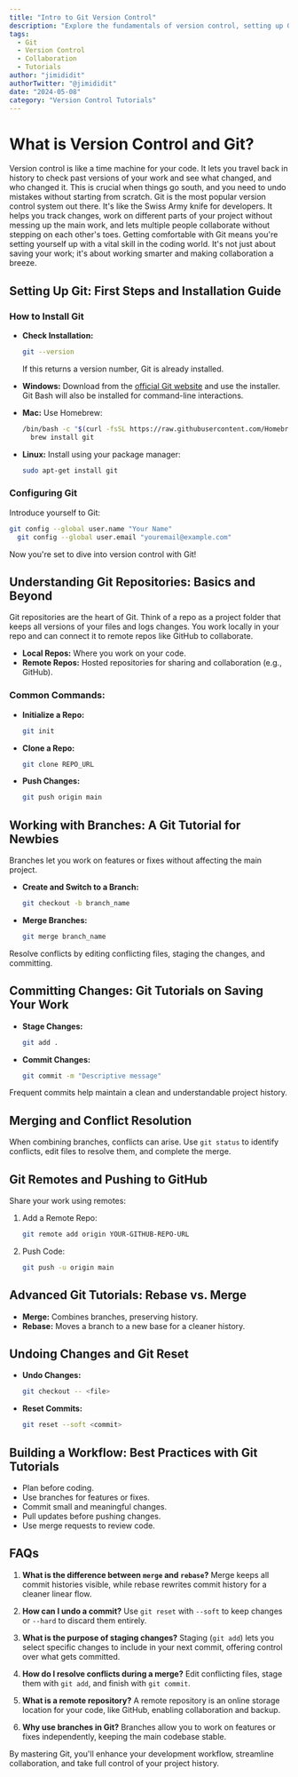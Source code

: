 ```yaml
---
title: "Intro to Git Version Control"
description: "Explore the fundamentals of version control, setting up Git, and mastering essential Git commands to streamline your development workflow."
tags:
  - Git
  - Version Control
  - Collaboration
  - Tutorials
author: "jimididit"
authorTwitter: "@jimididit"
date: "2024-05-08"
category: "Version Control Tutorials"
---
```


# What is Version Control and Git?

Version control is like a time machine for your code. It lets you travel back in history to check past versions of your work and see what changed, and who changed it. This is crucial when things go south, and you need to undo mistakes without starting from scratch. Git is the most popular version control system out there. It's like the Swiss Army knife for developers. It helps you track changes, work on different parts of your project without messing up the main work, and lets multiple people collaborate without stepping on each other's toes. Getting comfortable with Git means you're setting yourself up with a vital skill in the coding world. It's not just about saving your work; it's about working smarter and making collaboration a breeze.

## Setting Up Git: First Steps and Installation Guide

### How to Install Git

- **Check Installation:**
  ```bash
  git --version   
  ```
  If this returns a version number, Git is already installed.

- **Windows:** Download from the [official Git website](https://git-scm.com/) and use the installer. Git Bash will also be installed for command-line interactions.
- **Mac:** Use Homebrew:
  ```bash
  /bin/bash -c "$(curl -fsSL https://raw.githubusercontent.com/Homebrew/install/HEAD/install.sh)"
    brew install git
  ```
- **Linux:** Install using your package manager:
  ```bash
  sudo apt-get install git
  ```

### Configuring Git

Introduce yourself to Git:
  ```bash
  git config --global user.name "Your Name"
    git config --global user.email "youremail@example.com" 
  ```

Now you're set to dive into version control with Git!

## Understanding Git Repositories: Basics and Beyond

Git repositories are the heart of Git. Think of a repo as a project folder that keeps all versions of your files and logs changes. You work locally in your repo and can connect it to remote repos like GitHub to collaborate.

- **Local Repos:** Where you work on your code.
- **Remote Repos:** Hosted repositories for sharing and collaboration (e.g., GitHub).

### Common Commands:
- **Initialize a Repo:**
  ```bash
  git init
  ```
- **Clone a Repo:**
  ```bash
  git clone REPO_URL
  ```
- **Push Changes:**
  ```bash
  git push origin main
  ```

## Working with Branches: A Git Tutorial for Newbies

Branches let you work on features or fixes without affecting the main project.

- **Create and Switch to a Branch:**
  ```bash
  git checkout -b branch_name
  ```
- **Merge Branches:**
  ```bash
  git merge branch_name
  ```

Resolve conflicts by editing conflicting files, staging the changes, and committing.

## Committing Changes: Git Tutorials on Saving Your Work

- **Stage Changes:**
  ```bash
  git add .
  ```
- **Commit Changes:**
  ```bash
  git commit -m "Descriptive message"
  ```

Frequent commits help maintain a clean and understandable project history.

## Merging and Conflict Resolution

When combining branches, conflicts can arise. Use `git status` to identify conflicts, edit files to resolve them, and complete the merge.

## Git Remotes and Pushing to GitHub

Share your work using remotes:

1. Add a Remote Repo:
   ```bash
   git remote add origin YOUR-GITHUB-REPO-URL
   ```
2. Push Code:
   ```bash
   git push -u origin main
   ```

## Advanced Git Tutorials: Rebase vs. Merge

- **Merge:** Combines branches, preserving history.
- **Rebase:** Moves a branch to a new base for a cleaner history.

## Undoing Changes and Git Reset

- **Undo Changes:**
  ```bash
  git checkout -- <file>
  ```
- **Reset Commits:**
  ```bash
  git reset --soft <commit>
  ```

## Building a Workflow: Best Practices with Git Tutorials

- Plan before coding.
- Use branches for features or fixes.
- Commit small and meaningful changes.
- Pull updates before pushing changes.
- Use merge requests to review code.

## FAQs

1. **What is the difference between `merge` and `rebase`?**
   Merge keeps all commit histories visible, while rebase rewrites commit history for a cleaner linear flow.

2. **How can I undo a commit?**
   Use `git reset` with `--soft` to keep changes or `--hard` to discard them entirely.

3. **What is the purpose of staging changes?**
   Staging (`git add`) lets you select specific changes to include in your next commit, offering control over what gets committed.

4. **How do I resolve conflicts during a merge?**
   Edit conflicting files, stage them with `git add`, and finish with `git commit`.

5. **What is a remote repository?**
   A remote repository is an online storage location for your code, like GitHub, enabling collaboration and backup.

6. **Why use branches in Git?**
   Branches allow you to work on features or fixes independently, keeping the main codebase stable.

By mastering Git, you'll enhance your development workflow, streamline collaboration, and take full control of your project history.

